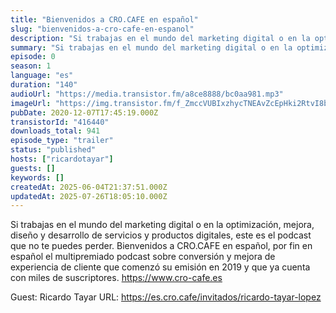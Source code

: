 ```yaml
---
title: "Bienvenidos a CRO.CAFE en español"
slug: "bienvenidos-a-cro-cafe-en-espanol"
description: "Si trabajas en el mundo del marketing digital o en la optimización, mejora, diseño y desarrollo de servicios y productos digitales, este es el podcast que no te puedes perder. Bienvenidos a CRO.CAFE en español, por fin en español el multipremiado podcast sobre conversión y mejora de experiencia de cliente que comenzó su emisión en 2019 y que ya cuenta con miles de suscriptores.\nhttps://www.cro-cafe.es\n\nGuest: Ricardo Tayar\nURL: https://es.cro.cafe/invitados/ricardo-tayar-lopez"
summary: "Si trabajas en el mundo del marketing digital o en la optimización, mejora, diseño y desarrollo de servicios y productos digitales, este es el podcast que no te puedes perder. Bienvenidos a CRO.CAFE en español, por fin en español el multipremiado podcast sobre conversión y mejora de experiencia de cliente que comenzó su emisión en 2019 y que ya cuenta con miles de suscriptores.\r\n\r\nhttps://www.cro-cafe.es"
episode: 0
season: 1
language: "es"
duration: "140"
audioUrl: "https://media.transistor.fm/a8ce8888/bc0aa981.mp3"
imageUrl: "https://img.transistor.fm/f_ZmccVUBIxzhycTNEAvZcEpHki2RtvI8bPoSJNq3vk/rs:fill:0:0:1/w:3000/h:3000/q:60/aHR0cHM6Ly9pbWct/dXBsb2FkLXByb2R1/Y3Rpb24udHJhbnNp/c3Rvci5mbS9iMTM0/ZWI5OGFhZDk1YmUw/ZjUzNDdjZWJkMzgx/ZTEzZC5qcGVn.webp"
pubDate: 2020-12-07T17:45:19.000Z
transistorId: "416440"
downloads_total: 941
episode_type: "trailer"
status: "published"
hosts: ["ricardotayar"]
guests: []
keywords: []
createdAt: 2025-06-04T21:37:51.000Z
updatedAt: 2025-07-26T18:05:10.000Z
---
```


Si trabajas en el mundo del marketing digital o en la optimización, mejora, diseño y desarrollo de servicios y productos digitales, este es el podcast que no te puedes perder. Bienvenidos a CRO.CAFE en español, por fin en español el multipremiado podcast sobre conversión y mejora de experiencia de cliente que comenzó su emisión en 2019 y que ya cuenta con miles de suscriptores.
https://www.cro-cafe.es

Guest: Ricardo Tayar
URL: https://es.cro.cafe/invitados/ricardo-tayar-lopez
